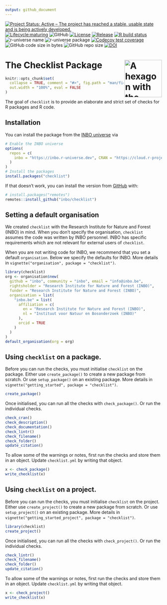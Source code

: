 ```yaml
---
output: github_document
---
```


<!-- README.md is generated from README.Rmd. Please edit that file -->

<!-- badges: start -->
[![Project Status: Active – The project has reached a stable, usable state and is being actively developed.](https://www.repostatus.org/badges/latest/active.svg)](https://www.repostatus.org/#active)
[![Lifecycle:maturing](https://img.shields.io/badge/lifecycle-maturing-blue.svg)](https://lifecycle.r-lib.org/articles/stages.html#maturing-1)
![GitHub](https://img.shields.io/github/license/inbo/checklist)
[![License](https://img.shields.io/badge/license-GPL--3-blue.svg?style=flat)](https://www.gnu.org/licenses/gpl-3.0.html)
[![Release](https://img.shields.io/github/release/inbo/checklist.svg)](https://github.com/inbo/checklist/releases)
[![R build status](https://github.com/inbo/checklist/workflows/check%20package%20on%20main/badge.svg)](https://github.com/inbo/checklist/actions)
![r-universe name](https://inbo.r-universe.dev/badges/:name?color=c04384)
![r-universe package](https://inbo.r-universe.dev/badges/checklist)
[![Codecov test coverage](https://codecov.io/gh/inbo/checklist/branch/main/graph/badge.svg)](https://app.codecov.io/gh/inbo/checklist?branch=main)
![GitHub code size in bytes](https://img.shields.io/github/languages/code-size/inbo/checklist.svg)
![GitHub repo size](https://img.shields.io/github/repo-size/inbo/checklist.svg)
[![DOI](https://zenodo.org/badge/DOI/10.5281/zenodo.4028303.svg)](https://doi.org/10.5281/zenodo.4028303)
<!-- badges: end --> 

# The Checklist Package <img src="man/figures/logo.svg" align="right" alt="A hexagon with the word checklist" width="120" />

```r
knitr::opts_chunk$set(
  collapse = TRUE, comment = "#>", fig.path = "man/figures/README-",
  out.width = "100%", eval = FALSE
)
```

The goal of `checklist` is to provide an elaborate and strict set of checks for R packages and R code.

## Installation

You can install the package from the [INBO universe](https://inbo.r-universe.dev/builds) via

```r
# Enable the INBO universe
options(
  repos = c(
    inbo = "https://inbo.r-universe.dev", CRAN = "https://cloud.r-project.org"
  )
)
# Install the packages
install.packages("checklist")
```

If that doesn't work, you can install the version from [GitHub](https://github.com/inbo/checklist/) with:

```r
# install.packages("remotes")
remotes::install_github("inbo/checklist")
```

## Setting a default organisation

We created `checklist` with the Research Institute for Nature and Forest (INBO) in mind.
When you don't specify the organisation, `checklist` assumes the code was written by INBO personnel.
INBO has specific requirements which are not relevant for external users of `checklist`.

When you are not writing code for INBO, we recommend that you set a default `organisation`.
Below we specify the defaults for INBO.
More details in `vignette("organisation", package = "checklist")`.

```r
library(checklist)
org <- organisation$new(
  github = "inbo", community = "inbo", email = "info@inbo.be",
  rightsholder = "Research Institute for Nature and Forest (INBO)",
  funder = "Research Institute for Nature and Forest (INBO)",
  organisation = list(
    "inbo.be" = list(
      affiliation = c(
        en = "Research Institute for Nature and Forest (INBO)",
        nl = "Instituut voor Natuur en Bosonderzoek (INBO)"
      ),
      orcid = TRUE
    ) 
  )
)
default_organisation(org = org)
```

## Using `checklist` on a package.

Before you can run the checks, you must initialise `checklist` on the package.
Either use `create_package()` to create a new package from scratch.
Or use `setup_package()` on an existing package.
More details in `vignette("getting_started", package = "checklist")`.

```r
create_package()
```

Once initialised, you can run all the checks with `check_package()`.
Or run the individual checks.

```r
check_cran()
check_description()
check_documentation()
check_lintr()
check_filename()
check_folder()
update_citation()
```

To allow some of the warnings or notes, first run the checks and store them in an object.
Update `checklist.yml` by writing that object.

```r
x <- check_package()
write_checklist(x)
```

## Using `checklist` on a project.

Before you can run the checks, you must initialise `checklist` on the project.
Either use `create_project()` to create a new package from scratch.
Or use `setup_project()` on an existing package.
More details in `vignette("getting_started_project", package = "checklist")`.

```r
library(checklist)
create_project()
```

Once initialised, you can run all the checks with `check_project()`.
Or run the individual checks.

```r
check_lintr()
check_filename()
check_folder()
update_citation()
```

To allow some of the warnings or notes, first run the checks and store them in an object.
Update `checklist.yml` by writing that object.


```r
x <- check_project()
write_checklist(x)
```
